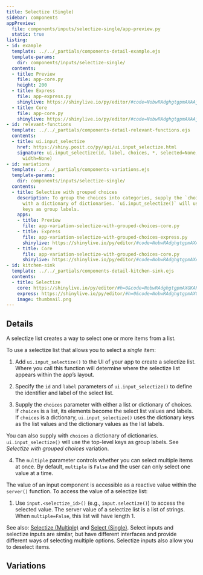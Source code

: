 ```yaml
---
title: Selectize (Single)
sidebar: components
appPreview:
  file: components/inputs/selectize-single/app-preview.py
  static: true
listing:
- id: example
  template: ../../_partials/components-detail-example.ejs
  template-params:
    dir: components/inputs/selectize-single/
  contents:
  - title: Preview
    file: app-core.py
    height: 200
  - title: Express
    file: app-express.py
    shinylive: https://shinylive.io/py/editor/#code=NobwRAdghgtgpmAXAAjFADugdOgnmAGlQGMB7CAFzkqVQDMAnUmZAZwAsBLCXZTmdKQYVkDagBM4DADoRGzNlx5Y4AD3RjWrPgKEju6AK4UihzrIsQzWA8YD6rOABs4xCpwBecABTJkAYmQAHiDZPz9pMEcXN084SKIA4NCIcORIgGVnVxEoVNJ0d3JkACNnUgB3RAS-QJCw8JBIgEYAQUiUSIBhdlJOYjhkNpqWgCEO9LAevoGh8cJJ5q6J7t7+waXIgF9EupSASlrky1kAATEISQYsKlUKWUk6ZAA3KCdDH33q1PCxCkMGKk6JEQLYKFhojk4t59ltIrIFmAKLh0AgUEi1BQwFsALpAA
  - title: Core
    file: app-core.py
    shinylive: https://shinylive.io/py/editor/#code=NobwRAdghgtgpmAXAAjFADugdOgnmAGlQGMB7CAFzkqVQDMAnUmZAZwAsBLCXZTmdKQYVkAQUxEG1ACZwGRAK6cAOhFUZ0AfSXIAvMiU4oAczia6AGyXSAFKuQODnLN3QKKm1nAtxiFTgBecDYOAMTIADwR9o6xymBePn6BcPFEyOFRMbEO8QDK3r4iUBDIpOj+5MgARt6kAO6IaWGR0aU5DiDxAIyi8SjxAMLspJzEcMi9zT0AQv3IQyNjE91zhAtg3YPzi6Pjk9tgAL7pmW2xAJSnrdlOWKTubh5UAB4UdmAAblBWqWBXqguqmBEFkdDYck+chsrncRAeFCeRC8rFYnHIFya7QcAAEpKC5FhXhRbmDkN9fjZMbdYlIKAoGKU6PEQLCKFhEkUUlSjvEQepMHoxJgbBptJxkZC5ECIOswBRcOgECh5XA3scALpAA
- id: relevant-functions
  template: ../../_partials/components-detail-relevant-functions.ejs
  contents:
  - title: ui.input_selectize
    href: https://shiny.posit.co/py/api/ui.input_selectize.html
    signature: ui.input_selectize(id, label, choices, *, selected=None, multiple=False,
      width=None)
- id: variations
  template: ../../_partials/components-variations.ejs
  template-params:
    dir: components/inputs/selectize-single/
  contents:
  - title: Selectize with grouped choices
    description: To group the choices into categories, supply the `choices` argument
      with a dictionary of dictionaries. `ui.input_selectize()` will use the top-level
      keys as group labels.
    apps:
    - title: Preview
      file: app-variation-selectize-with-grouped-choices-core.py
    - title: Express
      file: app-variation-selectize-with-grouped-choices-express.py
      shinylive: https://shinylive.io/py/editor/#code=NobwRAdghgtgpmAXAAjFADugdOgnmAGlQGMB7CAFzkqVQDMAnUmZAZwAsBLCXZTmdKQYVkDagBM4DADoRGzNlx5Y4AD3RjWrPgKEju6AK4UihzrNlmsB4wH1WcADZxiFTgC84AClnI-yaTAHZ1cPOECCX39AgGUnFxEoCGRSdDdyZAAjJ1IAd0QIqL8QIv8-QIBGQJQSsAqAQWqAsABhdlJOYjhkBojmioAhJsC2jq6eocJ+luHW9s7uipmwAF9I5LLosAAmJtrtxtoR+fGDvsDtyZRjse7L853l67nb5G3ltdLPiABKCwhZAABMQQSQMLBUVQUWSSOjIABuUEchm8PwKGz8YgohgYyTogRANgoWGCCTCXh+K0CsimYAouHQCBQdLUFFWAF0gA
    - title: Core
      file: app-variation-selectize-with-grouped-choices-core.py
      shinylive: https://shinylive.io/py/editor/#code=NobwRAdghgtgpmAXAAjFADugdOgnmAGlQGMB7CAFzkqVQDMAnUmZAZwAsBLCXZTmdKQYVkAQUxEG1ACZwGRAK6cAOhFUZ0AfSXIAvMiU4oAczia6AGyXSAFKuQODnLN3QKKm1nAtxiFTgBecHYQjmHIymBePn6BcJEE9uEOkQDK3r4iUKGk6P7kyABG3qQA7ogJSckgVcmOkQCMkSg1YA2izRFgAMLspJzEcMjtCV0NAEKdkb39g8OThGPdUz19A0MNy2AAvomhdWGRAEydrUcdtNNrc+ejxwsoV7NDRwtEx1uPq8-IR1u7tTCAP2DgAlHswoZSO43B4qAAPCh2MAANygVniYHBqlBqjxEFkdDYchRchsrncRGhFFhRC8rFYnHIoIqIOQAAEpAS5FgERRaoTkGiMTYWYDHFIKAoGKE6JEQBSKFhopk4qLtpF8epMHoxJgbBptJw6SS5LiIIswBRcOgECgrXBETsALpAA
- id: kitchen-sink
  template: ../../_partials/components-detail-kitchen-sink.ejs
  contents:
  - title: Selectize
    core: https://shinylive.io/py/editor/#h=0&code=NobwRAdghgtgpmAXGKAHVA6VBPMAaMAYwHsIAXOcpMAMwCdiYACAZwAsBLCbJjmVYnTJMAgujxM6cKITIcAbnAlSIAEzh0JAVw4AdCPoDETAMqxUAGzhNVUMlCY1BrexRb6WruCyYBeJiD6TMFMumAAolCeTADCxFFkYYgBYQByAJpJoWCpcADuTOmCANZhEmkAUllp+UwVGixw2GXZMQAq1WBxEBBwshyEWolgAL54QSFhAOrewnEJWYFgUyKdU1GcEADmZKQtYQDyAEqdB1Jbe-itq0itUBYcTnQQHFBhYxPBYQCyHKp5s0WP1SnV+PW8xHs+2WAEk1hwWCQICwuNCYTdkmEYcQ8m9RuMICN9Po0KgAPo6PxMHRYKBbOBkmgWHSqAAUnyYxhiUjs1gsUGwxCGTDyHDIbFYfzgACMoHQmFA1EwYFAuExUIq4BYOTSuKghmTGlZ+gAvODsiAhK28VS+MKeXllDlW-nSrV2rpsYjERouXmslgASkQTst1uChC9A28vgdbgJ4eCRr6FFtwDSmSuYRiNwAugnEzAtBY5JY4L42nQtEpnSFiKg5KQWL5AmHE5MwJYZHAvRZ1HROiYtSm-W4MOPQ+2rWFLFotlx3Ld00QrHKydKhrsDGB87Xw2EVP2sjSAFYsMlweT3C1TxMAchA9cbEGSNC0EH6pFZYrgMAk3kINA4EDAIpDILRnmyAAeVQFAAPigzwGG2OCwiYABqJgAKA78KBgDBXS1EDMLCKCAHokNILYELI2D5FQsAAG4RhGO892tQMC3DD42yYTiOWMb5VUtDVem1XiaUAug2XYyS5VUMk2Gkft2TAIdjWfJgjm8YsyEXfjeKtGkhTIfUyDJCgAA8yFU5NP23AyrQMwNiQMNQ4BoVgNEUOhvwgMyJBMgKvJYFFSGDDkAAEgqGKLDw0DArMSXj1E8uzn1ZCLDJCR4mAgSFeH8oYMDjc0stvYIwIgy00mIUdvC8jS4FUMJ2KqyCaDCIotEalNmuSEA7wkO8MBPYguD8sySq8TLAyJMBXJJdAqTEVBWVJCkOAkRo6B8lyIFGXMgA
    express: https://shinylive.io/py/editor/#h=0&code=NobwRAdghgtgpmAXGKAHVA6VBPMAaMAYwHsIAXOcpMAMwCdiYACAZwAsBLCbJjmVYnTJM6cKITIcAbnAA6Eeo1aduGOAA9Uoli179BwrqgCuZPE2MdzoiABM4defIDETAMqxUAGzhNbUMigmGkFWQIoWeRZwuF0AXiYQeSYUplkwAFEoaKYAYWJssnTERPSAOQBNYrSwMrgAdyYKwQBrdPNygClq8oamTocWOGx2mtyAFR6wfIgIOAkOQlN0gF88ZNT0gHVY4XzC6qSwLYBBKa3slQBzMlJR9IB5ACUph9Eru-wxs6QxqC8OCE6BAOFBVusIKkagBZDi2eq7Q7paFlKaw2axYiBe7HACS5w4LBIEBYXBxuJ+JXSuOI9TBYDW8hWTggrjccGEqCgV18xFQklIkQgliw3LgAH0+WQWAAKGjGLxecX1OFkNhxcZ0YxwACULJcTAAQtlFqw4D4FgAvXwqtVMf5eJhcuiwDmDeQioymcVDC2Sa0yjYpOFxdLRAJyfBBpheKAAI3NoembGIxCGYQjMpYOsQ7WjhBTi1icXDEQhUN98wotjiwHKVS+6VyPwAuuXUjAFZJvHANVq4O2UlKOIK4klIVDNmBvOI4CmvPZHL90uy-RmIhhN3mJ5Oat5jFcuJFfnWiD4oHRxXHTLcIOk29GoekbIvqiKAFYscVwKT-QM73dUgAchAYdSBKeUIAWUgZQ4CgYHMWJCDQXVElEMhjGBGoAB5bGkAA+bDogYCArnw9ImAAaiYJCUNg+CMFjBMvB1KicIAemI0gyOw9i8KkciwAAbhWFYgMfVIdUHJhGQgPU7wgW02AsDgMGQuhbBlHNoxFdTbHFNgxEXQMwFXKsR0hJ5Yi7Y95OjAABF8HAwCh1CKAD7BoM0-QsrTcwAqFASYCAsV4CATDIDBSzgPyJN3dDMMhcpiHXWJvKrOBbHSOKRA5RLgnSZpjHSiRMpKEAgPMICMHfYguFg8LTCimItJ1ZkwHkBkWyAA
    image: thumbnail.png
---
```


:::{#example}
:::

:::{#relevant-functions}
:::

## Details

A selectize list creates a way to select one or more items from a list.

To use a selectize list that allows you to select a <em>single</em> item:

  1. Add `ui.input_selectize()` to the UI of your app to create a selectize list. Where you call this function will determine where the selectize list appears within the app's layout.

  2. Specify the `id` and `label` parameters of `ui.input_selectize()` to define the identifier and label of the select list.

  3. Supply the `choices` parameter with either a list or dictionary of choices. If `choices` is a list, its elements become the select list values and labels. If `choices` is a dictionary, `ui.input_selectize()` uses the dictionary keys as the list values and the dictionary values as the list labels.

  You can also supply with `choices` a dictionary of dictionaries. `ui.input_selectize()` will use the top-level keys as group labels. See <em>Selectize with grouped choices</em> variation.

  4. The `multiple` parameter controls whether you can select multiple items at once. By default, `multiple` is `False` and the user can only select one value at a time.

The value of an input component is accessible as a reactive value within the `server()` function. To access the value of a selectize list:

  1. Use `input.<selectize_id>()` (e.g., `input.selectize()`) to access the selected value. The server value of a selectize list is a list of strings. When `multiple=False`, this list will have length 1.

See also: [Selectize (Multiple)](../selectize-multiple/index.qmd) and [Select (Single)](../select-single/index.qmd). Select inputs and selectize inputs are similar, but have different interfaces and provide different ways of selecting multiple options. Selectize inputs also allow you to deselect items.

## Variations

:::{#variations}
:::
